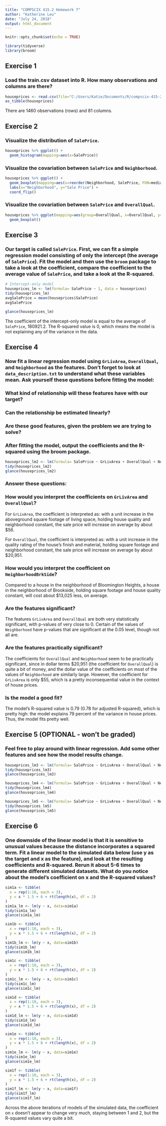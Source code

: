 ```yaml
---
title: "COMPSCIX 415.2 Homework 7"
author: "Katherine Leu"
date: "July 24, 2018"
output: html_document
---
```


```r
knitr::opts_chunk$set(echo = TRUE)
```
```r
library(tidyverse)
library(broom)
```


## Exercise 1
### Load the train.csv dataset into R. How many observations and columns are there?
```r
houseprices <- read.csv(file="C:/Users/Katie/Documents/R/compscix-415-2-assignments/train.csv")
as_tibble(houseprices)
```

There are 1460 observations (rows) and 81 columns.

## Exercise 2
### Visualize the distribution of `SalePrice`.
```r
houseprices %>% ggplot() +
  geom_histogram(mapping=aes(x=SalePrice))
```

### Visualize the covariation between `SalePrice` and `Neighborhood`.
```r
houseprices %>% ggplot() + 
  geom_boxplot(mapping=aes(x=reorder(Neighborhood, SalePrice, FUN=median), y=SalePrice)) + 
  labs(x="Neighborhood", y="Sale Price") +
  coord_flip()
```

### Visualize the covariation between `SalePrice` and `OverallQual`.
```r
houseprices %>% ggplot(mapping=aes(group=OverallQual, x=OverallQual, y=SalePrice)) + 
  geom_boxplot()
```


## Exercise 3
### Our target is called `SalePrice`. First, we can fit a simple regression model consisting of only the intercept (the average of `SalePrice`). Fit the model and then use the `broom` package to take a look at the coefficient, compare the coefficient to the average value of `SalePrice`, and take a look at the R-squared.
```r
# Intercept-only model
houseprices_lm <- lm(formula= SalePrice ~ 1, data = houseprices)
tidy(houseprices_lm)
avgSalePrice = mean(houseprices$SalePrice)
avgSalePrice

glance(houseprices_lm)
```
The coefficient of the intercept-only model is equal to the average of `SalePrice`, 180921.2.  The R-squared value is 0, which means the model is not explaining any of the variance in the data.

## Exercise 4
### Now fit a linear regression model using `GrLivArea`, `OverallQual`, and `Neighborhood` as the features. Don’t forget to look at `data_description.txt` to understand what these variables mean. Ask yourself these questions before fitting the model:
### What kind of relationship will these features have with our target?
### Can the relationship be estimated linearly?
### Are these good features, given the problem we are trying to solve?
### After fitting the model, output the coefficients and the R-squared using the broom package.

```r
houseprices_lm2 <- lm(formula= SalePrice ~ GrLivArea + OverallQual + Neighborhood, data = houseprices)
tidy(houseprices_lm2)
glance(houseprices_lm2)
```

### Answer these questions:
### How would you interpret the coefficients on `GrLivArea` and `OverallQual`?
For `GrLivArea`, the coefficient is interpreted as: with a unit increase in the aboveground square footage of living space, holding house quality and neighborhood constant, the sale price will increase on average by about $56.

For `OverallQual`, the coefficient is interpreted as: with a unit increase in the quality rating of the house's finish and material, holding square footage and neighborhood constant, the sale price will increase on average by about $20,951.

### How would you interpret the coefficient on `NeighborhoodBrkSide`?
Compared to a house in the neighborhood of Bloomington Heights, a house in the neighborhood of Brookside, holding square footage and house quality constant, will cost about $13,025 less, on average.

### Are the features significant?
The features `GrLivArea` and `OverallQual` are both very statistically significant, with p-values of very close to 0.  Certain of the values of `Neighborhood` have p-values that are significant at the 0.05 level, though not all are.

### Are the features practically significant?
The coefficients for `OverallQual` and `Neighborhood` seem to be practically significant, since in dollar terms $20,951 (the coefficient for `OverallQual`) is quite a bit of money, and the dollar value of the coefficients on most of the values of `Neighborhood` are similarly large.  However, the coefficient for `GrLivArea` is only $55, which is a pretty inconsequential value in the context of house prices. 

### Is the model a good fit?
The model's R-squared value is 0.79 (0.78 for adjusted R-squared), which is pretty high: the model explains 79 percent of the variance in house prices.  Thus, the model fits pretty well.

## Exercise 5 (OPTIONAL - won’t be graded)
### Feel free to play around with linear regression. Add some other features and see how the model results change.
```r
houseprices_lm3 <- lm(formula= SalePrice ~ GrLivArea + OverallQual + Neighborhood + Condition1, data = houseprices)
tidy(houseprices_lm3)
glance(houseprices_lm3)
```

```r
houseprices_lm4 <- lm(formula= SalePrice ~ GrLivArea + OverallQual + Neighborhood + HouseStyle, data = houseprices)
tidy(houseprices_lm4)
glance(houseprices_lm4)
```


```r
houseprices_lm5 <- lm(formula= SalePrice ~ GrLivArea + OverallQual + Neighborhood + YrSold, data = houseprices)
tidy(houseprices_lm5)
glance(houseprices_lm5)
```


## Exercise 6
### One downside of the linear model is that it is sensitive to unusual values because the distance incorporates a squared term. Fit a linear model to the simulated data below (use y as the target and x as the feature), and look at the resulting coefficients and R-squared. Rerun it about 5-6 times to generate different simulated datasets. What do you notice about the model’s coefficient on x and the R-squared values?

```r
sim1a <- tibble(
  x = rep(1:10, each = 3),
  y = x * 1.5 + 6 + rt(length(x), df = 2)
)
sim1a_lm <- lm(y ~ x, data=sim1a)
tidy(sim1a_lm)
glance(sim1a_lm)
```
```r
sim1b <- tibble(
  x = rep(1:10, each = 3),
  y = x * 1.5 + 6 + rt(length(x), df = 2)
)
sim1b_lm <- lm(y ~ x, data=sim1b)
tidy(sim1b_lm)
glance(sim1b_lm)
```
```r
sim1c <- tibble(
  x = rep(1:10, each = 3),
  y = x * 1.5 + 6 + rt(length(x), df = 2)
)
sim1c_lm <- lm(y ~ x, data=sim1c)
tidy(sim1c_lm)
glance(sim1c_lm)
```
```r
sim1d <- tibble(
  x = rep(1:10, each = 3),
  y = x * 1.5 + 6 + rt(length(x), df = 2)
)
sim1d_lm <- lm(y ~ x, data=sim1d)
tidy(sim1d_lm)
glance(sim1d_lm)
```
```r
sim1e <- tibble(
  x = rep(1:10, each = 3),
  y = x * 1.5 + 6 + rt(length(x), df = 2)
)
sim1e_lm <- lm(y ~ x, data=sim1e)
tidy(sim1e_lm)
glance(sim1e_lm)
```
```r
sim1f <- tibble(
  x = rep(1:10, each = 3),
  y = x * 1.5 + 6 + rt(length(x), df = 2)
)
sim1f_lm <- lm(y ~ x, data=sim1f)
tidy(sim1f_lm)
glance(sim1f_lm)
```
Across the above iterations of models of the simulated data, the coefficient on `x` doesn't appear to change very much, staying between 1 and 2, but the R-squared values vary quite a bit.
